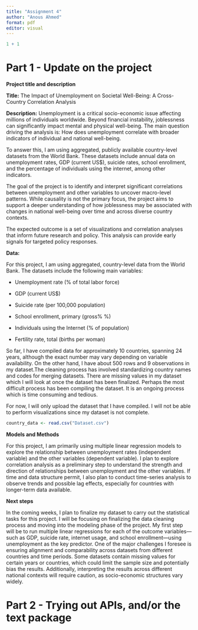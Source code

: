 ```yaml
---
title: "Assignment 4"
author: "Anous Ahmed"
format: pdf
editor: visual
---
```


```r
1 + 1
```

# Part 1 - Update on the project

**Project title and description**

**Title:** The Impact of Unemployment on Societal Well-Being: A Cross-Country Correlation Analysis

**Description:** Unemployment is a critical socio-economic issue affecting millions of individuals worldwide. Beyond financial instability, joblessness can significantly impact mental and physical well-being. The main question driving the analysis is: How does unemployment correlate with broader indicators of individual and national well-being.

To answer this, I am using aggregated, publicly available country-level datasets from the World Bank. These datasets include annual data on unemployment rates, GDP (current US\$), suicide rates, school enrollment, and the percentage of individuals using the internet, among other indicators.

The goal of the project is to identify and interpret significant correlations between unemployment and other variables to uncover macro-level patterns. While causality is not the primary focus, the project aims to support a deeper understanding of how joblessness may be associated with changes in national well-being over time and across diverse country contexts.

The expected outcome is a set of visualizations and correlation analyses that inform future research and policy. This analysis can provide early signals for targeted policy responses.

**Data:**

For this project, I am using aggregated, country-level data from the World Bank. The datasets include the following main variables:

-   Unemployment rate (% of total labor force)

-   GDP (current US\$)

-   Suicide rate (per 100,000 population)

-   School enrollment, primary (gross% %)

-   Individuals using the Internet (% of population)

-   Fertility rate, total (births per woman)

So far, I have compiled data for approximately 10 countries, spanning 24 years, although the exact number may vary depending on variable availability. On the other hand, I have about 500 rows and 9 observations in my dataset.The cleaning process has involved standardizing country names and codes for merging datasets. There are missing values in my dataset which I will look at once the dataset has been finalized. Perhaps the most difficult process has been compiling the dataset. It is an ongoing process which is time consuming and tedious.

For now, I will only upload the dataset that I have compiled. I will not be able to perform visualizations since my dataset is not complete. 

```r
country_data <- read.csv("Dataset.csv")
```

**Models and Methods**

For this project, I am primarily using multiple linear regression models to explore the relationship between unemployment rates (independent variable) and the other variables (dependent variable). I plan to explore correlation analysis as a preliminary step to understand the strength and direction of relationships between unemployment and the other variables. If time and data structure permit, I also plan to conduct time-series analysis to observe trends and possible lag effects, especially for countries with longer-term data available.

**Next steps**

In the coming weeks, I plan to finalize my dataset to carry out the statistical tasks for this project. I will be focusing on finalizing the data cleaning process and moving into the modeling phase of the project. My first step will be to run multiple linear regressions for each of the outcome variables—such as GDP, suicide rate, internet usage, and school enrollment—using unemployment as the key predictor. One of the major challenges I foresee is ensuring alignment and comparability across datasets from different countries and time periods. Some datasets contain missing values for certain years or countries, which could limit the sample size and potentially bias the results. Additionally, interpreting the results across different national contexts will require caution, as socio-economic structures vary widely.

# Part 2 - Trying out APIs, and/or the text package
